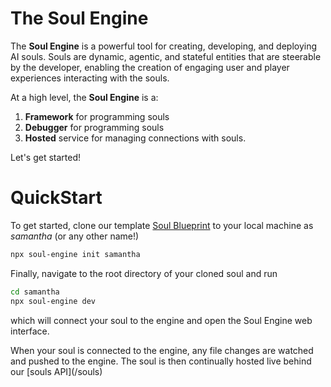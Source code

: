 The Soul Engine
=================

The **Soul Engine** is a powerful tool for creating, developing, and deploying AI souls. Souls are dynamic, agentic, and stateful entities that are steerable by the developer, enabling the creation of engaging user and player experiences interacting with the souls.

At a high level, the **Soul Engine** is a:
1. **Framework** for programming souls
1. **Debugger** for programming souls
1. **Hosted** service for managing connections with souls.

Let's get started!

# QuickStart

To get started, clone our template [Soul Blueprint](/blueprints) to your local machine as *samantha* (or any other name!)

```bash copy
npx soul-engine init samantha
```

Finally, navigate to the root directory of your cloned soul and run

```bash
cd samantha
npx soul-engine dev
```

which will connect your soul to the engine and open the Soul Engine web interface.


<Callout type="info" emoji="ℹ️">
  When your soul is connected to the engine, any file changes are watched and pushed to the engine. The soul is then continually hosted live behind our [souls API](/souls)
</Callout>